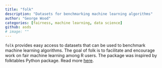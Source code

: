 ```yaml
---
title: "folk"
description: "Datasets for benchmarking machine learning algorithms"
author: "George Wood"
categories: [fairness, machine learning, data science]
github: asds
# image: ""
---
```

   
`folk` provides easy access to datasets that can be used to benchmark
machine learning algorithms. The goal of folk is to facilitate and
encourage work on fair machine learning among R users. The package was inspired by folktables Python package. Read more [here](https://github.com/george-wood/folk).